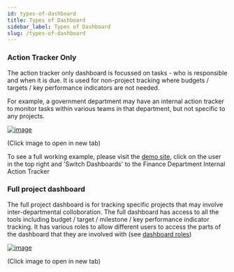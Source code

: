 ```yaml
---
id: types-of-dashboard
title: Types of Dashboard
sidebar_label: Types of Dashboard
slug: /types-of-dashboard
---
```


### Action Tracker Only

The action tracker only dashboard is focussed on tasks - who is responsible and when it is due.
It is used for non-project tracking where budgets / targets / key performance indicators are not
needed.

For example, a government department may have an internal action tracker to monitor tasks within
various teams in that department, but not specific to any projects.

<div style={{textAlign: 'center'}}>

  [![image](assets/tracker-table.png)](assets/tracker-table.png)

  (Click image to open in new tab)

</div>

To see a full working example, please visit the [demo site](https://digital-dashboard-demo.herokuapp.com),
click on the user in the top right and 'Switch Dashboards' to the Finance Department Internal Action Tracker

### Full project dashboard

The full project dashboard is for tracking specific projects that may involve inter-departmental colloboration.
The full dashboard has access to all the tools including budget / target / milestone / key performance
indicator tracking. It has various roles to allow different users to access the parts of the dashboard that
they are involved with (see [dashboard roles](dashboard-roles))

<div style={{textAlign: 'center'}}>

  [![image](assets/priority-areas.png)](assets/priority-areas.png)

  (Click image to open in new tab)

</div>

